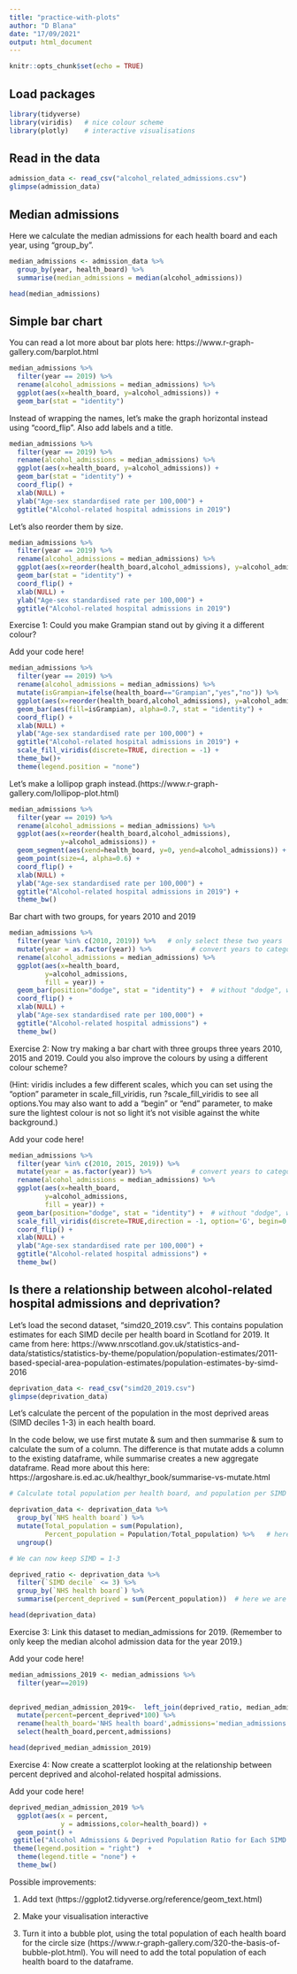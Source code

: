 ```yaml
---
title: "practice-with-plots"
author: "D Blana"
date: "17/09/2021"
output: html_document
---
```


```r
knitr::opts_chunk$set(echo = TRUE)
```

## Load packages

```r

library(tidyverse)
library(viridis)   # nice colour scheme
library(plotly)    # interactive visualisations

```

## Read in the data

```r

admission_data <- read_csv("alcohol_related_admissions.csv") 
glimpse(admission_data)

```

## Median admissions

Here we calculate the median admissions for each health board and each year, using "group_by". 

```r

median_admissions <- admission_data %>%
  group_by(year, health_board) %>%
  summarise(median_admissions = median(alcohol_admissions))

head(median_admissions)

```

## Simple bar chart

You can read a lot more about bar plots here: https://www.r-graph-gallery.com/barplot.html

```r

median_admissions %>%
  filter(year == 2019) %>%
  rename(alcohol_admissions = median_admissions) %>%
  ggplot(aes(x=health_board, y=alcohol_admissions)) + 
  geom_bar(stat = "identity")

```

Instead of wrapping the names, let's make the graph horizontal instead using "coord_flip". Also add labels and a title.

```r

median_admissions %>%
  filter(year == 2019) %>%
  rename(alcohol_admissions = median_admissions) %>%
  ggplot(aes(x=health_board, y=alcohol_admissions)) + 
  geom_bar(stat = "identity") +
  coord_flip() +                         
  xlab(NULL) + 
  ylab("Age-sex standardised rate per 100,000") + 
  ggtitle("Alcohol-related hospital admissions in 2019") 

```

Let's also reorder them by size.

```r

median_admissions %>%
  filter(year == 2019) %>%
  rename(alcohol_admissions = median_admissions) %>%
  ggplot(aes(x=reorder(health_board,alcohol_admissions), y=alcohol_admissions)) + 
  geom_bar(stat = "identity") +
  coord_flip() + 
  xlab(NULL) + 
  ylab("Age-sex standardised rate per 100,000") + 
  ggtitle("Alcohol-related hospital admissions in 2019") 

```

Exercise 1: Could you make Grampian stand out by giving it a different colour?

Add your code here!
```r

median_admissions %>%
  filter(year == 2019) %>%
  rename(alcohol_admissions = median_admissions) %>%
  mutate(isGrampian=ifelse(health_board=="Grampian","yes","no")) %>%
  ggplot(aes(x=reorder(health_board,alcohol_admissions), y=alcohol_admissions)) + 
  geom_bar(aes(fill=isGrampian), alpha=0.7, stat = "identity") +
  coord_flip() + 
  xlab(NULL) + 
  ylab("Age-sex standardised rate per 100,000") + 
  ggtitle("Alcohol-related hospital admissions in 2019") +
  scale_fill_viridis(discrete=TRUE, direction = -1) +
  theme_bw()+
  theme(legend.position = "none") 
```



Let's make a lollipop graph instead.(https://www.r-graph-gallery.com/lollipop-plot.html) 

```r

median_admissions %>%
  filter(year == 2019) %>%
  rename(alcohol_admissions = median_admissions) %>%
  ggplot(aes(x=reorder(health_board,alcohol_admissions), 
             y=alcohol_admissions)) + 
  geom_segment(aes(xend=health_board, y=0, yend=alcohol_admissions)) +
  geom_point(size=4, alpha=0.6) +
  coord_flip() + 
  xlab(NULL) + 
  ylab("Age-sex standardised rate per 100,000") + 
  ggtitle("Alcohol-related hospital admissions in 2019") + 
  theme_bw() 

```

Bar chart with two groups, for years 2010 and 2019

```r

median_admissions %>%
  filter(year %in% c(2010, 2019)) %>%   # only select these two years
  mutate(year = as.factor(year)) %>%          # convert years to categories ("factors")
  rename(alcohol_admissions = median_admissions) %>%
  ggplot(aes(x=health_board,
         y=alcohol_admissions,
         fill = year)) +
  geom_bar(position="dodge", stat = "identity") +  # without "dodge", we get a stacked bar chart
  coord_flip() + 
  xlab(NULL) + 
  ylab("Age-sex standardised rate per 100,000") + 
  ggtitle("Alcohol-related hospital admissions") + 
  theme_bw()  

```

Exercise 2: Now try making a bar chart with three groups three years 2010, 2015 and 2019.
Could you also improve the colours by using a different colour scheme?

(Hint: viridis includes a few different scales, which you can set using the "option" parameter in scale_fill_viridis, run ?scale_fill_viridis to see all options.You may also want to add a "begin" or "end" parameter, to make sure the lightest colour is not so light it's not visible against the white background.)

Add your code here!

```r

median_admissions %>%
  filter(year %in% c(2010, 2015, 2019)) %>%   
  mutate(year = as.factor(year)) %>%          # convert years to categories ("factors")
  rename(alcohol_admissions = median_admissions) %>%
  ggplot(aes(x=health_board,
         y=alcohol_admissions,
         fill = year)) +
  geom_bar(position="dodge", stat = "identity") +  # without "dodge", we get a stacked bar chart
  scale_fill_viridis(discrete=TRUE,direction = -1, option='G', begin=0.3, end=0.8)+
  coord_flip() + 
  xlab(NULL) + 
  ylab("Age-sex standardised rate per 100,000") + 
  ggtitle("Alcohol-related hospital admissions") + 
  theme_bw()  

```


## Is there a relationship between alcohol-related hospital admissions and deprivation?

Let's load the second dataset, "simd20_2019.csv". This contains population estimates for each SIMD decile per health board in Scotland for 2019. It came from here: https://www.nrscotland.gov.uk/statistics-and-data/statistics/statistics-by-theme/population/population-estimates/2011-based-special-area-population-estimates/population-estimates-by-simd-2016

```r

deprivation_data <- read_csv("simd20_2019.csv") 
glimpse(deprivation_data)

```

Let's calculate the percent of the population in the most deprived areas (SIMD deciles 1-3) in each health board.

In the code below, we use first mutate & sum and then summarise & sum to calculate the sum of a column. The difference is that mutate adds a column to the existing dataframe, while summarise creates a new aggregate dataframe. Read more about this here: https://argoshare.is.ed.ac.uk/healthyr_book/summarise-vs-mutate.html 

```r

# Calculate total population per health board, and population per SIMD decile, then divide to get the percent of the population at each SIMD decile

deprivation_data <- deprivation_data %>%
  group_by(`NHS health board`) %>%
  mutate(Total_population = sum(Population),
         Percent_population = Population/Total_population) %>%   # here we are adding new columns to the original dataframe
  ungroup()

# We can now keep SIMD = 1-3

deprived_ratio <- deprivation_data %>%
  filter(`SIMD decile` <= 3) %>%
  group_by(`NHS health board`) %>%
  summarise(percent_deprived = sum(Percent_population))  # here we are creating a new "summary" dataframe

head(deprivation_data)
```

Exercise 3: Link this dataset to median_admissions for 2019. (Remember to only keep the median alcohol admission data for the year 2019.)

Add your code here!

```r
median_admissions_2019 <- median_admissions %>% 
  filter(year==2019) 
  
```

```r
deprived_median_admission_2019<-  left_join(deprived_ratio, median_admissions_2019, by=c('NHS health board'='health_board')) %>% 
  mutate(percent=percent_deprived*100) %>% 
  rename(health_board='NHS health board',admissions='median_admissions') %>% 
  select(health_board,percent,admissions)

head(deprived_median_admission_2019)
```

Exercise 4: Now create a scatterplot looking at the relationship between percent deprived and alcohol-related hospital admissions.

Add your code here!

```r

deprived_median_admission_2019 %>%                          
  ggplot(aes(x = percent,             
             y = admissions,color=health_board)) +    
  geom_point() +               
 ggtitle("Alcohol Admissions & Deprived Population Ratio for Each SIMD in 2019") +
 theme(legend.position = "right")  +
  theme(legend.title = "none") +
  theme_bw()

```


Possible improvements:

1. Add text (https://ggplot2.tidyverse.org/reference/geom_text.html)

2. Make your visualisation interactive

3. Turn it into a bubble plot, using the total population of each health board for the circle size (https://www.r-graph-gallery.com/320-the-basis-of-bubble-plot.html). You will need to add the total population of each health board to the dataframe.








